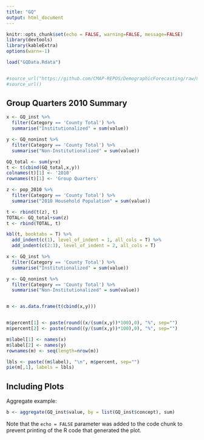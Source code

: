 ```yaml
---
title: "GQ"
output: html_document
---
```


```r
knitr::opts_chunk$set(echo = FALSE, warning=FALSE, message=FALSE)
library(devtools)
library(kableExtra)
options(warn=-1)

load("GQData.Rdata")


#source_url("https://github.com/CMAP-REPOS/DemographicForecasting/raw/main/Population.R")
#source_url()
```

## Group Quarters 2010 Summary

```r
x <- GQ_inst %>%
  filter(Category == 'County Total') %>%
  summarise("Institutionalized" = sum(value))

y <- GQ_noninst %>%
  filter(Category == 'County Total') %>%
  summarise("Non-Institutionalized" = sum(value))

GQ_total <- sum(y+x)
t <- t(cbind(GQ_total,x,y))
colnames(t)[1] <- '2010'
rownames(t)[1] <- 'Group Quarters'

z <- pop_2010 %>%
  filter(Category == 'County Total') %>%
  summarise("2010 Household Population" = sum(value))

t <- rbind(t(z), t)
TOTAL<- GQ_total+sum(z)
t <- rbind(TOTAL, t)

kbl(t, booktabs = T) %>%
  add_indent(c(1), level_of_indent = 1, all_cols = T) %>%
  add_indent(c(2:3), level_of_indent = 2, all_cols = T)
``` 

```r
x <- GQ_inst %>%
  filter(Category == 'County Total') %>%
  summarise("Institutionalized" = sum(value))

y <- GQ_noninst %>%
  filter(Category == 'County Total') %>%
  summarise("Non-Institutionalized" = sum(value))


m <- as.data.frame(t(cbind(x,y)))


m$percent[1] <- paste(round((x/(sum(x,y))*100),0), "%", sep="")
m$percent[2] <- paste(round((y/(sum(x,y))*100),0), "%", sep="")

m$label[1] <- names(x)
m$label[2] <- names(y)
rownames(m) <- seq(length=nrow(m))

lbls <- paste((m$label), "\n", m$percent, sep="")
pie(m[,1], labels = lbls)

```

## Including Plots

Aggregate example:

```r
b <- aggregate(GQ_inst$value, by = list(GQ_inst$concept), sum)


```

Note that the `echo = FALSE` parameter was added to the code chunk to prevent printing of the R code that generated the plot.
